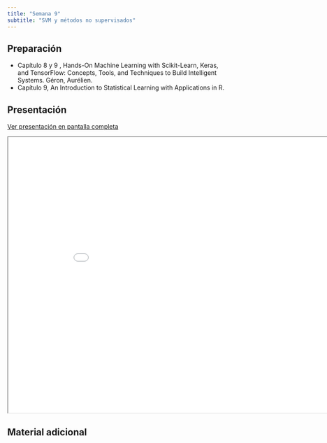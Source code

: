 ```yaml
---
title: "Semana 9"
subtitle: "SVM y métodos no supervisados"
---
```


## Preparación

- Capítulo 8 y 9 , Hands-On Machine Learning with Scikit-Learn, Keras, and TensorFlow: Concepts, Tools, and Techniques to Build Intelligent Systems. Géron, Aurélien.
- Capítulo 9, An Introduction to Statistical Learning with Applications in R.

## Presentación

[Ver presentación en pantalla completa](../slides/lec_week9.html)

```{=html}
<iframe class="slide-deck" src="../slides/lec_week9.html" height="630" width="900"></iframe>
```

## Material adicional